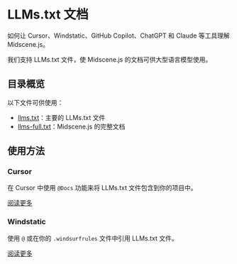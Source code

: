 # LLMs.txt 文档

如何让 Cursor、Windstatic、GitHub Copilot、ChatGPT 和 Claude 等工具理解 Midscene.js。

我们支持 LLMs.txt 文件，使 Midscene.js 的文档可供大型语言模型使用。

## 目录概览

以下文件可供使用：

- [llms.txt](https://midscenejs.com/llms.txt)：主要的 LLMs.txt 文件
- [llms-full.txt](https://midscenejs.com/llms-full.txt)：Midscene.js 的完整文档


## 使用方法

### Cursor

在 Cursor 中使用 `@Docs` 功能来将 LLMs.txt 文件包含到你的项目中。

[阅读更多](https://docs.cursor.com/context/@-symbols/@-docs)

### Windstatic

使用 `@` 或在你的 `.windsurfrules` 文件中引用 LLMs.txt 文件。

[阅读更多](https://docs.windsurf.com/windsurf/getting-started#memories-and-rules)



